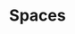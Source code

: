 ---
title: Spaces
description: The various different coordinate spaces you will work in when developing shaders.
sidebar:
  label: Spaces
  order: 1
  badge:
    text: Unfinished
    variant: caution
---